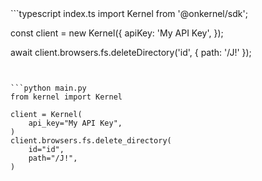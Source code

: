 <CodeGroup dropdown>
```typescript index.ts
import Kernel from '@onkernel/sdk';

const client = new Kernel({
  apiKey: 'My API Key',
});

await client.browsers.fs.deleteDirectory('id', { path: '/J!' });
```


```python main.py
from kernel import Kernel

client = Kernel(
    api_key="My API Key",
)
client.browsers.fs.delete_directory(
    id="id",
    path="/J!",
)
```
</CodeGroup>
